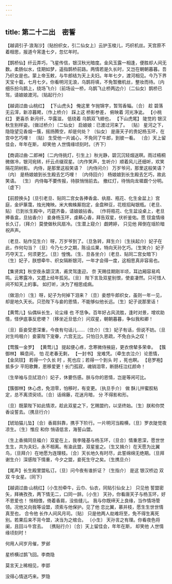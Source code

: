 ```yaml
---
---
---
```

title: 第二十二出　密誓
---



【越调引子·浪淘沙】〔贴扮织女，引二仙女上〕云护玉梭儿，巧织机丝。天宫原不着相思，报道今宵逢七夕，忽忆年时。

【鹊桥仙】纤云弄巧，飞星传信，银汉秋光暗度。金风玉露一相逢，便胜却人间无数。柔肠似水，佳期如梦，遥指鹊桥前路。两情若是久长时，又岂在朝朝暮暮。吾乃织女是也。蒙上帝玉敕，与牛郎结为天上夫妇。年年七夕，渡河相见。今乃下界天宝十载，七月七夕。你看明河无浪，乌鹊将填，不免暂撤机丝，整妆而待。〔内细乐扮乌鹊上，绕场飞介〕〔前场设一桥，乌鹊飞止桥两边介〕〔二仙女〕鹊桥已驾，请娘娘渡河。〔贴起行介〕



【越调过曲·山桃红】 【下山虎头】 俺这里 乍抛锦字，暂驾香辎。〔合〕 趁 碧落无云滓，新凉暮飔，〔作上桥介〕 踩上这 桥影参差， 俯映着 河光净泚。 【小桃红】 更喜杀 新月纤，华露滋， 低绕着 乌鹊双飞翅也， 【下山虎尾】 陡觉的 银汉秋生别样姿。〔做过桥介〕〔二仙女〕 启娘娘：已渡过河来了。 〔贴〕 星河之下，隐隐望见香烟一簇，摇扬腾空，却是何处？ 〔仙女〕 是唐天子的贵妃杨玉环，在宫中乞巧哩！ 〔贴〕 生受他一片诚心，不免同了牛郎，到彼一看。 〔合〕天上留佳会，年年在斯， 却笑他 人世情缘顷刻时。〔齐下〕

【商调过曲·二郎神】〔二内侍挑灯，引生上〕秋光静，碧沉沉轻烟送暝。雨过梧桐微做冷，银河宛转，纤云点缀双星。〔内作笑声，生听介〕顺着风儿还细听，欢笑隔花阴树影。 内侍，是那里这般笑语？ 〔内侍问介〕 万岁爷问，那里这般笑语？ 〔内〕 是杨娘娘到长生殿去乞巧哩！ 〔内侍回介〕 杨娘娘到长生殿去乞巧，故此笑语。 〔生〕 内侍每不要传报，待朕悄悄前去。 撤红灯，待悄向龙墀觑个分明。〔虚下〕

【前腔换头】〔旦引老旦、贴同二宫女各捧香盒、纨扇、瓶花、化生金盆上〕宫庭，金炉篆霭，烛光掩映。米大蜘蛛厮抱定，金盘种豆，花枝招飐银瓶。〔老旦、贴〕 已到长生殿中，巧筵齐备，请娘娘拈香。 〔作将瓶花、化生盆设桌上，老旦捧香盒，旦拈香介〕 妾身杨玉环，虔爇心香，拜告双星，伏祈鉴佑。愿 钗盒情缘长久订，〔拜介〕莫使做秋风扇冷。〔生潜上窥介〕觑娉婷， 只见他 拜倒在瑶阶暗祝声声。

〔老旦、贴作见生介〕呀，万岁爷到了。〔旦急转，拜生介〕〔生扶起介〕妃子在此，作何勾当？〔旦〕今乃七夕之期，陈设瓜果，特向天孙乞巧。〔生笑介〕妃子巧夺天工，何须更乞。〔旦〕惶愧。〔生、旦各坐介〕〔老旦、贴同二宫女暗下〕〔生〕妃子，朕想牵牛、织女隔断银河，一年才会得一度，这相思真非容易也。



【集贤宾】秋空夜永碧汉清，甫灵驾逢迎， 奈 天赐佳期刚半顷，耳边厢容易鸡鸣。云寒露冷，又趱上经年孤另。〔旦〕 陛下言及双星别恨，使妾凄然。只可惜人间不知天上的事。 如打听，决为了相思成病。

〔做泪介〕〔生〕呀，妃子为何掉下泪来？〔旦〕妾想牛郎织女，虽则一年一见，却是地久天长。只恐陛下与妾的恩情，不能够似他长远。〔生〕妃子说那里话！



【黄莺儿】仙偶纵长生，论尘缘 也 不恁争。百年好占风流胜，逢时对景，增欢助情，怪伊底事反悲哽？〔移坐近旦低介〕问双星，朝朝暮暮，争似我和卿！

〔旦〕臣妾受恩深重，今夜有句话儿……〔住介〕〔生〕妃子有话，但说不妨。〔旦对生呜咽介〕妾蒙陛下宠眷，六宫无比。只怕日久恩疏，不免白头之叹！



【莺簇一金罗】 【黄莺儿】 提起便心疼，念寒微侍掖庭，更衣傍辇多荣幸。 【簇御林】 瞬息间， 怕 花老春无剩， 【一封书】 宠难凭。〔牵生衣泣介〕论恩情， 【金凤钗】 若得一个久长 时 ，死也应；若得一个到头 时 ，死也瞑。 【皂罗袍】 抵多少 平阳歌舞，恩移爱更！长门孤寂，魂销泪零，断肠枉泣红颜命！

〔生举袖与旦拭泪介〕妃子，休要伤感。朕与你的恩情，岂是等闲可比。



【簇御林】休心虑，免泪零，怕移时，有变更。〔执旦手介〕 做 酥儿拌蜜胶粘定，总不离须臾顷。〔合〕话绵藤，花迷月暗， 分 不得影和形。

〔旦〕既蒙陛下如此情浓，趁此双星之下，乞赐盟约，以坚终始。〔生〕朕和你焚香设誓去。〔携旦行介〕



【琥珀猫儿坠】〔合〕香肩斜靠，携手下阶行。一片明河当殿横，〔旦〕罗衣陡觉夜凉生。〔生〕惟应 和你 悄语低言，海誓山盟。

〔生上香揖同旦福介〕双星在上，我李隆基与杨玉环，〔旦合〕情重恩深，愿世世生生，共为夫妇，永不相离。有渝此盟，双星鉴之。〔生又揖介〕在天愿为比翼鸟，〔旦拜介〕在地愿为连理枝。〔合〕天长地久有时尽，此誓绵绵无绝期。〔旦拜谢生介〕深感陛下情重，今夕之盟，妾死生守之矣。〔生携旦介〕





【尾声】长生殿里盟私订。〔旦〕问今夜有谁折证？〔生指介〕 是这 银汉桥边 双双 牛女星。〔同下〕

【越调过曲·山桃红】〔小生扮牵牛，云巾、仙衣，同贴引仙女上〕 只见他 誓盟密矢，拜祷孜孜，两下情无二，口同一辞。〔小生〕 天孙，你看唐天子与杨玉环，好不恩爱也！ 悄相偎，倚着香肩，没些缝儿。 我与你既缔天上良缘，当作情场管领。况他又向我等设盟，须索与他保护。见了他 恋比翼，慕并枝，愿生生世世情真至也， 合令他 长作人间风月司。〔贴〕 只是他两人劫难将至，免不得生离死别。若果后来不背今盟，决当为之绾合。 〔小生〕 天孙言之有理。你看夜色将阑，且回斗牛宫去。 〔携贴行介〕〔合〕天上留佳会，年年在斯， 却笑他 人世情缘顷刻时！

何用人间岁月催，罗邺





星桥横过鹊飞回。李商隐





莫言天上稀相见，李郢





没得心情送巧来。罗隐